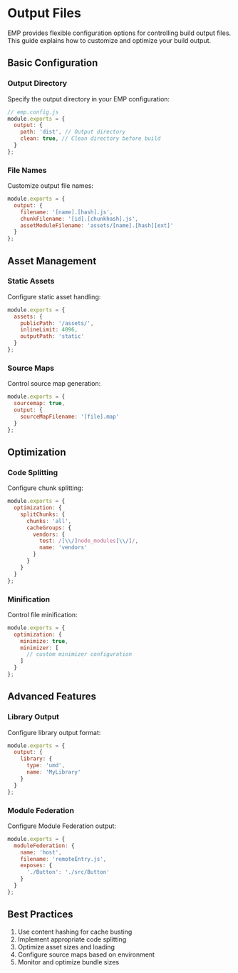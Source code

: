 # Output Files

EMP provides flexible configuration options for controlling build output files. This guide explains how to customize and optimize your build output.

## Basic Configuration

### Output Directory

Specify the output directory in your EMP configuration:

```js
// emp.config.js
module.exports = {
  output: {
    path: 'dist', // Output directory
    clean: true, // Clean directory before build
  }
};
```

### File Names

Customize output file names:

```js
module.exports = {
  output: {
    filename: '[name].[hash].js',
    chunkFilename: '[id].[chunkhash].js',
    assetModuleFilename: 'assets/[name].[hash][ext]'
  }
};
```

## Asset Management

### Static Assets

Configure static asset handling:

```js
module.exports = {
  assets: {
    publicPath: '/assets/',
    inlineLimit: 4096,
    outputPath: 'static'
  }
};
```

### Source Maps

Control source map generation:

```js
module.exports = {
  sourcemap: true,
  output: {
    sourceMapFilename: '[file].map'
  }
};
```

## Optimization

### Code Splitting

Configure chunk splitting:

```js
module.exports = {
  optimization: {
    splitChunks: {
      chunks: 'all',
      cacheGroups: {
        vendors: {
          test: /[\\/]node_modules[\\/]/,
          name: 'vendors'
        }
      }
    }
  }
};
```

### Minification

Control file minification:

```js
module.exports = {
  optimization: {
    minimize: true,
    minimizer: [
      // custom minimizer configuration
    ]
  }
};
```

## Advanced Features

### Library Output

Configure library output format:

```js
module.exports = {
  output: {
    library: {
      type: 'umd',
      name: 'MyLibrary'
    }
  }
};
```

### Module Federation

Configure Module Federation output:

```js
module.exports = {
  moduleFederation: {
    name: 'host',
    filename: 'remoteEntry.js',
    exposes: {
      './Button': './src/Button'
    }
  }
};
```

## Best Practices

1. Use content hashing for cache busting
2. Implement appropriate code splitting
3. Optimize asset sizes and loading
4. Configure source maps based on environment
5. Monitor and optimize bundle sizes